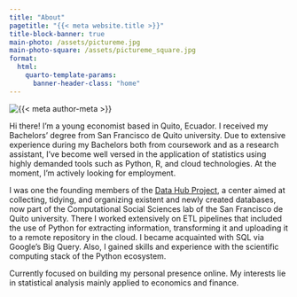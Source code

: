 ```yaml
---
title: "About"
pagetitle: "{{< meta website.title >}}"
title-block-banner: true
main-photo: /assets/pictureme.jpg
main-photo-square: /assets/pictureme_square.jpg
format: 
  html: 
    quarto-template-params:
      banner-header-class: "home"
---
```


::: {.grid}

::: {.g-col-12 .g-col-sm-4}
```{=html}
<div class="grid" style="--bs-columns: 5; row-gap: 0;">
  <div class="g-col-1 g-col-sm-0"></div>
  <div class="g-col-3 g-col-sm-5">
    <picture>
      <source media="(max-width: 576px)" srcset="{{< meta main-photo-square >}}">
      <source media="(min-width: 576px)" srcset="{{< meta main-photo >}}">
      <img class="img-fluid" src="{{< meta main-photo >}}" alt="{{< meta author-meta >}}">
    </picture>
  </div>
  <div class="g-col-1 g-col-sm-0"></div>
</div>
```
:::

::: {.g-col-12 .g-col-sm-8}
Hi there! I'm a young economist based in Quito, Ecuador. I received my Bachelors' degree from San Francisco de Quito university. Due to extensive experience during my Bachelors both from coursework and as a research assistant, I've become well versed in the application of statistics using highly demanded tools such as Python, R, and cloud technologies. At the moment, I'm actively looking for employment.

I was one the founding members of the [Data Hub Project](https://www.usfq.edu.ec/en/node/4116), a center aimed at collecting, tidying, and organizing existent and newly created databases, now part of the Computational Social Sciences lab of the San Francisco de Quito university. There I worked extensively on ETL pipelines that included the use of Python for extracting information, transforming it and uploading it to a remote repository in the cloud. I became acquainted with SQL via Google's Big Query. Also, I gained skills and experience with the scientific computing stack of the Python ecosystem.

Currently focused on building my personal presence online. My interests lie in statistical analysis mainly applied to economics and finance. 
:::

:::